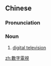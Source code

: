 ==Chinese==
{{zh-forms|s=数字电视|type=22}}
{{zh-wp}}

===Pronunciation===
{{zh-pron
|m=shùzì diànshì
|c=sou3 zi6 din6 si6
|cat=n
}}

===Noun===
{{zh-noun}}

# [[digital television]]

{{zh-cat|Telecommunications}}

[[zh:數字電視]]